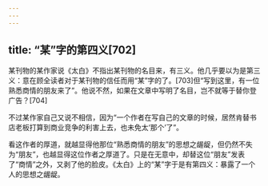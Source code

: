 ```yaml
---
---
---
```

title: “某”字的第四义[702]
---




某刊物的某作家说《太白》不指出某刊物的名目来，有三义。他几乎要以为是第三义：意在顾全读者对于某刊物的信任而用“某”字的了。[703]但“写到这里，有一位熟悉商情的朋友来了”。他说不然，如果在文章中写明了名目，岂不就等于替你登广告？[704]

不过某作家自己又说不相信，因为“一个作者在写自己的文章的时候，居然肯替书店老板打算到商业竞争的利害上去，也未免太‘那个’了”。

看这作者的厚道，就越显得他那位“熟悉商情的朋友”的思想之龌龊，但仍然不失为“朋友”，也越显得这位作者之厚道了。只是在无意中，却替这位“朋友”发表了“商情”之外，又剥了他的脸皮。《太白》上的“某”字于是有第四义：暴露了一个人的思想之龌龊。